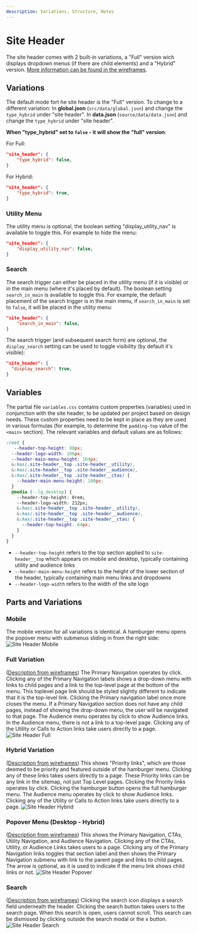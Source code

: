 ```yaml
---
description: Variations, Structure, Notes
---
```



# Site Header

The site header comes with 2 built-in variations, a "Full" version wich displays dropdown menus (if there are child elements) and a "Hybrid" version.
[More information can be found in the wireframes](https://www.figma.com/proto/6rjiTrzRov6VwxFgwVPbXg/UX-Starter-Doc?page-id=1%3A98&node-id=141-699&viewport=755%2C325%2C0.08&t=eN5CbnlbijyARmGo-1&scaling=min-zoom&content-scaling=fixed&starting-point-node-id=355%3A13806).

## Variations

The default mode fort he site header is the "Full" version. 
To change to a different variation: 
<Tabs groupId="icl-versions">
  <TabItem value="v3.0" label="ICL Version 3+ (Astro)">
  In **global.json** (`src/data/global.json`) and change the `type_hybrid` under "site header".
  </TabItem>
  <TabItem value="v2.0" label="ICL Version < 3 (Pattern Lab)">
  In **data.json** (`source/data/data.json`) and change the `type_hybrid` under "site header".
  </TabItem>
</Tabs>

**When "type_hybrid" set to `false` - it will show the "full" version**:

For Full:

```json
"site_header": {
    "type_hybrid": false,
}
```

For Hybrid:

```json
"site_header": {
    "type_hybrid": true,
}
```

### Utility Menu
The utility menu is optional, the boolean setting "display_utility_nav" is available to toggle this. For example to hide the menu:
```json
"site_header": {
    "display_utility_nav": false,
}
```

### Search
The search trigger can either be placed in the utility menu (if it is visible) or in the main menu (where it's placed by default). The boolean setting `search_in_main` is available to toggle this. For example, the default placement of the search trigger is in the main menu, if `search_in_main` is set to `false`, it will be placed in the utility menu:
```json
"site_header": {
    "search_in_main": false,
}
```

The search trigger (and subsequent search form) are optional, the `display_search` setting can be used to toggle visibility (by default it's visible):
```json
"site_header": {
  "display_search": true,
}
```

## Variables

The partial file `variables.css` contains custom properties (variables) used in conjunction with the site header, to be updated per project based on design needs. These custom properties need to be kept in place as they are used in various formulas (for example, to determine the `padding-top` value of the `<main>` section). The relevant variables and default values are as follows:

```css
:root {
   --header-top-height: 90px;
  --header-logo-width: 106px;
  --header-main-menu-height: 164px;
  &:has(.site-header__top .site-header__utility),
  &:has(.site-header__top .site-header__audience),
  &:has(.site-header__top .site-header__ctas) {
    --header-main-menu-height: 100px;
  }
  @media (--lg_desktop) {
    --header-top-height: 0rem;
    --header-logo-width: 212px;
    &:has(.site-header__top .site-header__utility),
    &:has(.site-header__top .site-header__audience),
    &:has(.site-header__top .site-header__ctas) {
      --header-top-height: 64px;
    }
  }
}
```

- `--header-top-height` refers to the top section applied to `site-header__top` which appears on mobile and desktop, typically containing utility and audience links
- `--header-main-menu-height` refers to the height of the lower section of the header, typically containing main menu links and dropdowns
- `--header-logo-width` refers to the width of the site logo

## Parts and Variations

### Mobile

The mobile version for all variations is identical. A hamburger menu opens the popover menu with submenus sliding in from the right side:
![Site Header Mobile](_media/site-header-mobile.jpg)

### Full Variation

([Description from wireframes](https://www.figma.com/proto/6rjiTrzRov6VwxFgwVPbXg/UX-Starter-Doc?page-id=1%3A98&node-id=141-699&viewport=755%2C325%2C0.08&t=eN5CbnlbijyARmGo-1&scaling=min-zoom&content-scaling=fixed&starting-point-node-id=355%3A13806)) The Primary Navigation operates by click. Clicking any of the Primary Navigation labels shows a drop-down menu with links to child pages and a link to the top-level page at the bottom of the menu. This toplevel page link should be styled slightly different to indicate that it is the top-level link. Clicking the Primary navigation label once more closes the menu. If a Primary Navigation section does not have any child pages, instead of showing the drop-down menu, the user will be navigated to that page. The Audience menu operates by click to show Audience links. In the Audience menu, there is not a link to a top-level page. Clicking any of the Utility or Calls to Action links take users directly to a page.
![Site Header Full](_media/site-header-full.jpg)

### Hybrid Variation

([Description from wireframes](https://www.figma.com/proto/6rjiTrzRov6VwxFgwVPbXg/UX-Starter-Doc?page-id=1%3A98&node-id=141-699&viewport=755%2C325%2C0.08&t=eN5CbnlbijyARmGo-1&scaling=min-zoom&content-scaling=fixed&starting-point-node-id=355%3A13806)) This shows "Priority links", which are those deemed to be priority and featured outside of the hamburger menu. Clicking any of these links takes users directly to a page. These Priority links can be any link in the sitemap, not just Top Level pages. Clicking the Priority links operates by click. Clicking the hamburger button opens the full hamburger menu. The Audience menu operates by click to show Audience links. Clicking any of the Utility or Calls to Action links take users directly to a page.
![Site Header Hybrid](_media/site-header-hybrid.jpg)

### Popover Menu (Desktop - Hybrid)

([Description from wireframes](https://www.figma.com/proto/6rjiTrzRov6VwxFgwVPbXg/UX-Starter-Doc?page-id=1%3A98&node-id=141-699&viewport=755%2C325%2C0.08&t=eN5CbnlbijyARmGo-1&scaling=min-zoom&content-scaling=fixed&starting-point-node-id=355%3A13806)) This shows the Primary Navigation, CTAs, Utility Navigation, and Audience Navigation. Clicking any of the CTAs, Utility, or Audience Links takes users to a page. Clicking any of the Primary Navigation links toggles that section label and then shows the Primary Navigation submenu with link to the parent page and links to child pages. The arrow is optional, as it is used to indicate if the menu link shows child links or not.
![Site Header Popover](_media/site-header-popover.jpg)

### Search

([Description from wireframes](https://www.figma.com/proto/6rjiTrzRov6VwxFgwVPbXg/UX-Starter-Doc?page-id=1%3A98&node-id=141-699&viewport=755%2C325%2C0.08&t=eN5CbnlbijyARmGo-1&scaling=min-zoom&content-scaling=fixed&starting-point-node-id=355%3A13806)) Clicking the search icon displays a search field underneath the header. Clicking the search button takes users to the search page. When this search is open, users cannot scroll. This search can be dismissed by clicking outside the search modal or the x button.
![Site Header Search](_media/site-header-search.jpg)
